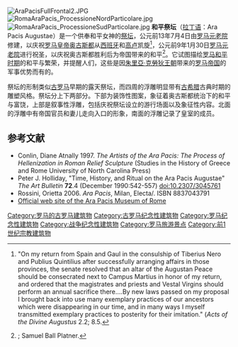 [[Image:AraPacisFullFrontal2.JPG|thumb]]
[[Image:RomaAraPacis_ProcessioneNordParticolare.jpg|thumb]]
[[Image:RomaAraPacis_ProcessioneSudParticolare.jpg|thumb]]
'''和平祭坛'''（[[拉丁语|拉丁语]]：Ara Pacis Augustae）是一个供奉和平女神的[[祭坛|祭坛]]，公元前13年7月4日由[[罗马元老院|罗马元老院]]修建，以庆祝[[罗马皇帝|罗马皇帝]][[奥古斯都|奥古斯都]]从[[西班牙|西班牙]]和[[高卢|高卢]]凯旋<ref>"On my return from Spain and Gaul in the consulship of Tiberius Nero and Publius Quintilius after successfully arranging affairs in those provinces, the senate resolved that an altar of the Augustan Peace should be consecrated next to Campus Martius in honor of my return, and ordered that the magistrates and priests and Vestal Virgins should perform an annual sacrifice there....By new laws passed on my proposal I brought back into use many exemplary practices of our ancestors which were disappearing in our time, and in many ways I myself transmitted exemplary practices to posterity for their imitation." (''Acts of the Divine Augustus'' 2.2; 8.5.</ref>，公元前9年1月30日[[罗马元老院|罗马元老院]]进行祝圣，以庆祝奥古斯都胜利后为帝国带来的和平<ref name=crow>{{Cite journal| last =Crow  | first =Charlotte  | title =The Ara Pacis  | journal =History Today  | volume =56  | issue =6  | pages =5  | accessdate =2007-02-28|date=June 2006}}; Samuel Ball Platner.</ref>。它试图描绘[[罗马和平时期|罗马和平时期]]的和平与繁荣，并提醒人们，这些是因[[朱里亞·克勞狄王朝|朱里亞·克勞狄王朝]]带来的[[罗马帝国|罗马帝国]]的军事优势而有的。

祭坛的形制类似[[古罗马|古罗马]]早期的露天祭坛，而四周的浮雕明显带有[[古希腊|古希腊]]古典时期的雕塑风格。祭坛分上下两部分。下部为装饰性图案，象征着奥古斯都统治下的和平与富饶，上部是叙事性浮雕，包括庆祝祭坛设立的游行场面以及象征性内容。北面的浮雕中有帝国官员和妻儿走向入口的形象，南面的浮雕记录了皇室的成员。

==参考文献==
{{Reflist|2}}
*Conlin, Diane Atnally 1997. ''The Artists of the Ara Pacis: The Process of Hellenization in Roman Relief Sculpture'' (Studies in the History of Greece and Rome University of North Carolina Press)
*Peter J. Holliday, "Time, History, and Ritual on the Ara Pacis Augustae" ''The Art Bulletin'' '''72'''.4 (December 1990:542-557) doi:10.2307/3045761
*Rossini, Orietta 2006. ''Ara Pacis'', Milan, Electa/.  ISBN 8837043791
*[http://www.arapacis.it/ Official web site of the Ara Pacis Museum of Rome]{{Wayback|url=http://www.arapacis.it/ |date=20110707151729 }}

{{Commons}}
{{罗马地标}}
{{Coord|41|54|23|N|12|28|32|E|region:IT_type:landmark|display=title}}

{{Authority control}}
[[Category:罗马的古罗马建筑物|Category:罗马的古罗马建筑物]]
[[Category:古罗马纪念性建筑物|Category:古罗马纪念性建筑物]]
[[Category:罗马纪念性建筑物|Category:罗马纪念性建筑物]]
[[Category:战争纪念性建筑物|Category:战争纪念性建筑物]]
[[Category:罗马旅游景点|Category:罗马旅游景点]]
[[Category:前1世纪宗教建筑物|Category:前1世纪宗教建筑物]]